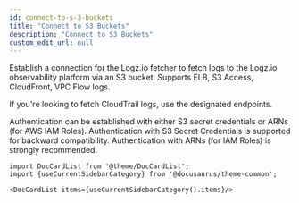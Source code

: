 ```yaml
---
id: connect-to-s-3-buckets
title: "Connect to S3 Buckets"
description: "Connect to S3 Buckets"
custom_edit_url: null
---
```




Establish a connection for the Logz.io fetcher to fetch logs to the Logz.io observability platform via an S3 bucket. Supports ELB, S3 Access, CloudFront, VPC Flow logs.

If you're looking to fetch CloudTrail logs, use the designated endpoints.

Authentication can be established with either S3 secret credentials or ARNs (for AWS IAM Roles). Authentication with S3 Secret Credentials is supported for backward compatibility. Authentication with ARNs (for IAM Roles) is strongly recommended.



```mdx-code-block
import DocCardList from '@theme/DocCardList';
import {useCurrentSidebarCategory} from '@docusaurus/theme-common';

<DocCardList items={useCurrentSidebarCategory().items}/>
```
      